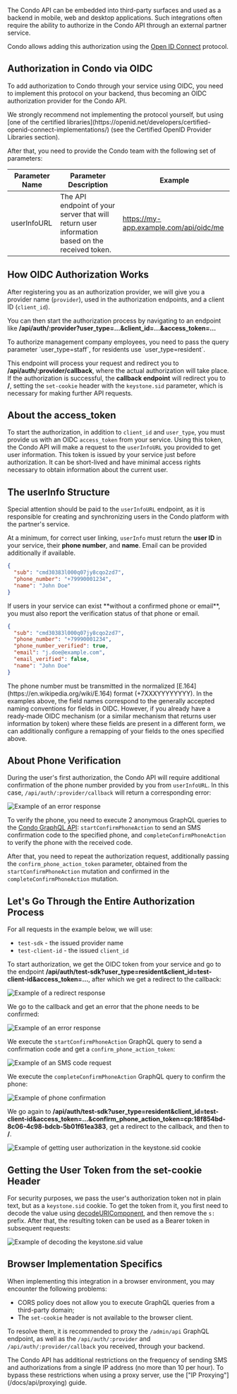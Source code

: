 The Condo API can be embedded into third-party surfaces and used as a backend
in mobile, web and desktop applications.
Such integrations often require the ability to authorize in the Condo API through an external partner service.

Condo allows adding this authorization using the [Open ID Connect](https://openid.net/developers/how-connect-works/) protocol.


## Authorization in Condo via OIDC

To add authorization to Condo through your service using OIDC,
you need to implement this protocol on your backend, thus becoming an OIDC authorization provider for the Condo API.

<Alert type='warning'>
We strongly recommend not implementing the protocol yourself, but
using [one of the certified libraries](https://openid.net/developers/certified-openid-connect-implementations/) (see the Certified OpenID Provider Libraries section).
</Alert>

After that, you need to provide the Condo team with the following set of parameters:

| Parameter Name | Parameter Description                                                                                               | Example                                   |
|----------------|---------------------------------------------------------------------------------------------------------------------|-------------------------------------------|
| userInfoURL    | The API endpoint of your server that will return user information based on the received token.                      | https://my-app.example.com/api/oidc/me    |

## How OIDC Authorization Works

After registering you as an authorization provider, we will give you a provider name (`provider`),
used in the authorization endpoints, and a client ID (`client_id`).

You can then start the authorization process by navigating to an endpoint like **/api/auth/:provider?user_type=...&client_id=...&access_token=...**

<Alert type='info'>
To authorize management company employees, you need to pass the query parameter `user_type=staff`, for residents use `user_type=resident`.
</Alert>

This endpoint will process your request and redirect you to **/api/auth/:provider/callback**,
where the actual authorization will take place.
If the authorization is successful, the **callback endpoint** will redirect you to **/**, setting the `set-cookie` header with the `keystone.sid` parameter,
which is necessary for making further API requests.

## About the access_token

To start the authorization, in addition to `client_id` and `user_type`, you must provide us with an OIDC `access_token` from your service.
Using this token, the Condo API will make a request to the `userInfoURL` you provided to get user information.
This token is issued by your service just before authorization.
It can be short-lived and have minimal access rights necessary to obtain information about the current user.

## The userInfo Structure

Special attention should be paid to the `userInfoURL` endpoint,
as it is responsible for creating and synchronizing users in the Condo platform with the partner's service.

At a minimum, for correct user linking, `userInfo` must return the **user ID** in your service,
their **phone number**, and **name**. Email can be provided additionally if available.

```json
{
  "sub": "cmd30383l000q07jy8cqo2zd7",
  "phone_number": "+79990001234",
  "name": "John Doe"
}
```

<Alert type='warning'>
If users in your service can exist **without a confirmed phone or email**,
you must also report the verification status of that phone or email.
</Alert>

```json
{
  "sub": "cmd30383l000q07jy8cqo2zd7",
  "phone_number": "+79990001234",
  "phone_number_verified": true,
  "email": "j.doe@example.com",
  "email_verified": false,
  "name": "John Doe"
}
```

<Alert type='info'>
The phone number must be transmitted in the normalized [E.164](https://en.wikipedia.org/wiki/E.164) format (+7XXXYYYYYYYY).
</Alert>

<Alert type='info'>
In the examples above, the field names correspond to the generally accepted naming conventions for fields in OIDC.
However, if you already have a ready-made OIDC mechanism (or a similar mechanism that returns user information by token)
where these fields are present in a different form, we can additionally configure a remapping of your fields to the ones specified above.
</Alert>

## About Phone Verification

During the user's first authorization, the Condo API will require additional confirmation of the phone number
provided by you from `userInfoURL`. In this case, `/api/auth/:provider/callback` will return a corresponding error:

![Example of an error response](/api/auth-confirm-phone-error.png)

To verify the phone, you need to execute 2 anonymous GraphQL queries to the [Condo GraphQL API](/docs/api/about):
`startConfirmPhoneAction` to send an SMS confirmation code to the specified phone, and `completeConfirmPhoneAction`
to verify the phone with the received code.

After that, you need to repeat the authorization request, additionally passing the `confirm_phone_action_token` parameter,
obtained from the `startConfirmPhoneAction` mutation and confirmed in the `completeConfirmPhoneAction` mutation.

## Let's Go Through the Entire Authorization Process

For all requests in the example below, we will use:
- `test-sdk` - the issued provider name
- `test-client-id` - the issued `client_id`

To start authorization, we get the OIDC token from your service and go to the endpoint **/api/auth/test-sdk?user_type=resident&client_id=test-client-id&access_token=...**,
after which we get a redirect to the callback:

![Example of a redirect response](/api/auth-sdk-redirect.png)

We go to the callback and get an error that the phone needs to be confirmed:

![Example of an error response](/api/auth-confirm-phone-error.png)

We execute the `startConfirmPhoneAction` GraphQL query to send a confirmation code and get a `confirm_phone_action_token`:

![Example of an SMS code request](/api/auth-start-confirm-phone-action.png)

We execute the `completeConfirmPhoneAction` GraphQL query to confirm the phone:

![Example of phone confirmation](/api/auth-complete-confirm-phone-action.png)

We go again to **/api/auth/test-sdk?user_type=resident&client_id=test-client-id&access_token=...&confirm_phone_action_token=cp:18f854bd-8c06-4c98-bdcb-5b01f61ea383**,
get a redirect to the callback, and then to **/**.

![Example of getting user authorization in the keystone.sid cookie](/api/auth-sdk-success-redirect.png)

## Getting the User Token from the set-cookie Header

For security purposes, we pass the user's authorization token not in plain text, but as a `keystone.sid` cookie.
To get the token from it, you first need to decode the value using [decodeURIComponent](https://developer.mozilla.org/en-US/docs/Web/JavaScript/Reference/Global_Objects/decodeURIComponent),
and then remove the `s:` prefix. After that, the resulting token can be used as a Bearer token in subsequent requests:

![Example of decoding the keystone.sid value](/api/auth-decode-auth-cookie.png)

## Browser Implementation Specifics

When implementing this integration in a browser environment, you may encounter the following problems:
 - CORS policy does not allow you to execute GraphQL queries from a third-party domain;
 - The `set-cookie` header is not available to the browser client.

To resolve them, it is recommended to proxy the `/admin/api` GraphQL endpoint, as well as the `/api/auth/:provider` and `/api/auth/:provider/callback` you received,
through your backend.

<Alert type='warning'>
The Condo API has additional restrictions on the frequency of sending SMS and authorizations from a single IP address (no more than 10 per hour).
To bypass these restrictions when using a proxy server, use the ["IP Proxying"](/docs/api/proxying) guide.
</Alert>

